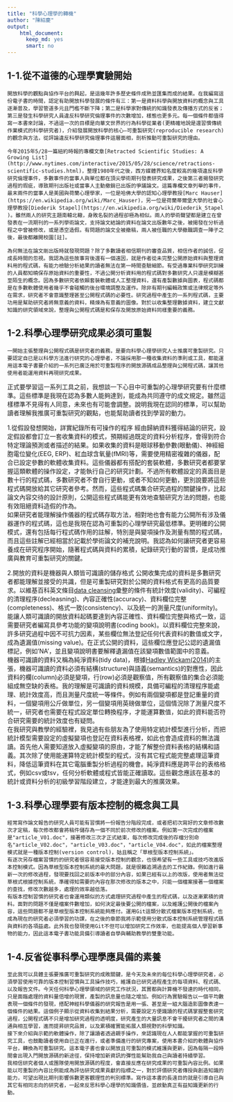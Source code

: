 ```yaml
---
title: "科學心理學的轉機"
author: "陳紹慶"
output: 
    html_document:
      keep_md: yes
      smart: no
---
```

## 1-1.從不道德的心理學實驗開始

    開放科學的觀點與協作平台的興起，是這幾年許多歷史條件成熟並匯集而成的結果。在我編寫這份電子書的時間，認定有助開放科學發展的條件有三：第一是資料科學與開放資料的概念與工具逐漸普及，學習管道多元且門檻不斷下降；第二是科學家對傳統的知識發表及傳播方式的反省；第三是發生科學研究人員違反科學研究倫理事件的次數增加，樣態也更多元。每一個條件都值得寫一本書來討論，不過這一次的目標是向華文世界的行為科學從業者(更精確地說是還習慣傳統作業模式的科學研究者)，介紹發展開放科學的核心–可重製研究(reproducible research)的觀念與方法，從評論違反科學研究倫理事件這層面相，剖析推動可重製研究的理由。

    今年2015年5/28一篇紐約時報的專欄文章[Retracted Scientific Studies: A Growing List](http://www.nytimes.com/interactive/2015/05/28/science/retractions-scientific-studies.html)，整理1980年代之後，西方媒體界知名度較高的幾項違反科學研究倫理事件，多數事件的當事人與單位都在頂尖學術期刊發表研究成果，之後第三者揭發研究過程的瑕疵，導致期刊出版社或當事人主動撤銷已出版的爭議論文。這篇專欄文章列舉的事件，最末兩件的當事人是美國與荷蘭心理學家，一位是哈佛大學的認知心理學教授[Marc Hauser](https://en.wikipedia.org/wiki/Marc_Hauser)，另一位是荷蘭蒂爾堡大學的社會心理學教授[Diederik Stapel](https://en.wikipedia.org/wiki/Diederik_Stapel )。雖然兩人的研究主題南轅北轍，身敗名裂的過程卻極為相似。兩人的學術聲望都是建立在曾發表在一流期刊的一系列學術論文，支持論文結論的資料在論文出版數年之後，被揭發在分析過程之中曾被修改，或是憑空造假。有問題的論文全被撤稿，兩人被任職的大學撤職調查一陣子之後，最後都離開校園[註]。

    為何無法在論文剛出版時就發現問題？除了多數讀者相信期刊的審查品質，相信作者的誠信，促成長時間的忽視。我認為這些故事背後還有一個遠因，就是作者從未完整公開原始資料與整理資料用的程式碼，有能力檢驗分析結果的讀者無法在第一時間查驗細節。有受過專業科學研究訓練的人員都知曉保存原始資料的重要性，不過公開分析資料用的程式碼對多數研究人只還是模糊甚至陌生的概念。因為多數研究者依賴套裝軟體或人工整理資料，還有產製數據與圖表，程式碼都是在多數軟體使用者幾乎不會碰觸的後台環境調整及運作。除非有期刊編輯政策或法律規定等外在需求，研究者不會意識整理甚至公開程式碼的必要性。研究過程中產生的一系列程式碼，主要功用是幫助研究者將無意義的資料，精煉為有意義的圖像。對於以收集整理數據資料，建立文獻知識的研究領域來說，整理與公開程式碼是和保存及開放原始資料同樣重要的義務。

## 1-2.科學心理學研究成果必須可重製
    一開始主張整理與公開程式碼是研究者的義務，是要向科學心理學研究人士推廣可重製研究。只要認定自已是以科學方法進行研究的心理學者，不論採用那一種收集資料的準則或工具，都能運用這本電子書要介紹的一系列已廣泛用於可重製程序的開放源碼成品整理與公開程式碼，讓其他使用者能運用資料再現研究成果。
正式要學習這一系列工具之前，我想談一下心目中可重製的心理學研究要有什麼標準。這些標準是我現在認為多數人能夠達到，能成為共同遵守的成文規定。雖然這樣標準不見得有人同意，未來也有可能會調整。說明我現在認同的標準，可以幫助讀者理解我推廣可重製研究的觀點，也能幫助讀者找到學習的動力。

1.從假設發想開始，詳實紀錄所有可操作的程序
    經由歸納資料獲得結論的研究，設定假設都會訂立一套收集資料的模式，預期經過既定的資料分析程序，會得到符合特定理論預測或者描述的結果。如果收集的資料是眼球移動參數(眼動儀)、神經細胞電位變化(EEG, ERP)、紅血球含氧量(fMRI)等，需要使用精密複雜的儀器，配合已設定參數的軟體收集資料。這些儀器都有搭配的套裝軟體，多數研究者都要掌握這類軟體的操作設定，才能執行自己的研究計劃。不過所有軟體設定的真面目是數十行的程式碼，多數研究者不會自行更動，或者不知如何更動，更別說要將這些程式碼開放給其它研究者參考。然而，這些程式碼集合研究過程的關鍵操作，比起論文內容交待的設計原則，公開這些程式碼能更有效地查驗研究方法的問題，也能有效阻絕資料造假的作為。  
    如果研究者能理解操作儀器的程式碼存取方法，相對地也會有能力公開所有涉及儀器運作的程式碼，這也是我現在認為可重製的心理學研究最低標準。更明確的公開模式，還有包括每行程式碼作用的註解，特別是與變項操作及測量有關的程式碼，而且這些註解已經相當於記載於學術論文的補充說明。我認為如何讓研究者更容易養成在研究程序開始，隨著程式碼與資料的累積，紀錄研究行動的習慣，是成功推廣與教育可重製研究的關鍵。  

2.開放的資料是機器與人類皆可識讀的儲存格式
    公開收集完成的資料是多數研究者都能理解並接受的共識，但是可重製研究對於公開的資料格式有更高的品質要求。以維基百科英文條目[data cleansing](https://en.wikipedia.org/wiki/Data_cleansing)彙整的條件有統計效度(validity)、可編程的清理程序(decleasning)、內容正確性(accuracy)、資料欄位完整(completeness)、格式一致(consistency)、以及統一的測量尺度(uniformity)。能讓人類可識讀的開放資料起碼要達到內容正確性、資料欄位完整與格式一致，這需要研究者編寫具參考功能的變項說明書(coding book)。以資料欄位完整來說，許多研究過程中因不可抗力因素，某些欄位無法登記任何代表資料的數值或文字，成為遺漏值(missing value)。在正式公開的資料，這些欄位應登記公認的遺漏值標記，例如'NA'，並且變項說明書要解釋遺漏值在該變項數值範圍中的意義。  
    機器可識讀的資料又稱為純淨資料(tidy data)，根據[Hadley Wickam(2014)](http://www.jstatsoft.org/v59/i10/paper)的主張，機器可識讀的資料必須有結構(structure)與語義(semantics)的對應性，因此資料的欄(column)必須是變項，行(row)必須是觀察值，所有觀察值的集合必須能組成無空缺的表格。我的理解是可識讀的資料規模，具備可編程的清理程序能處理、統計效度高，而且測量尺度統一等條件。例如有兩個變項都是登記重量的資料，一個變項用公斤做單位，另一個變項用英磅做單位，這個情況除了測量尺度不統一，研究者也需要在程式設定單位轉換程序，才能運算數值，如此的資料能否符合研究需要的統計效度也有疑問。  
    在我研究與教學的經驗裡，我見過有些朋友為了使用特定統計模型進行分析，而把統計模型需要設定的虛擬變項也登記在資料表格裡，如此也會造成資料的無法識讀。首先他人需要知道放入虛擬變項的原由，才能了解整份資料表格的結構和語義。其次除了使用能運算特定統計模型的程式，沒有其它程式能完整處理這筆資料，降低這筆資料在其它電腦重製分析過程的機會。純淨資料應是跨平台的表格格式，例如csv或tsv，任何分析軟體或程式皆能正確讀取。這些觀念應該在基本的統計或資料分析的初級學習階段建立，才能達到最大的推廣效果。  
    
## 1-3.科學心理學要有版本控制的概念與工具
    經常寫作論文報告的研究人員可能有習慣將一份報告分階段完成，或者把初次寫好的文章修改數次才定稿，每次修改都會將稿件儲存為一個不同於前次修改的檔案。例如第一次完成的檔案是"article_V01.doc"，接著修改三次才正式結束，每次修改完成後的存檔分別命名"article_V02.doc"，"article_V03.doc"，"article_V04.doc"，如此的檔案整理模式就是一種版本控制(version control)，姑且稱之「草根型版本控制系統」。
    有逐次另存檔案習慣的的研究者很容易接受版本控制的觀念，也很希望有一些工具或技巧改進版本控制模式。因為草根型版本控制系統的最大問題，就是很難追溯過去的工作紀錄。例如進行最新一次的修改過程，發現要找回之前版本中的部分內容，如果已經有以上的改版，使用者無法從草根式根據控制系統，準確得知需要的內容在那次修改的版本之中，只能一個檔案接著一個檔案的查找，修改次數越多，處理的效率越低落。  
    有版本控制習慣的研究者也會運用類似的方式處理研究過程中產生的程式碼，以及逐漸累積的資料。面對的問題不僅是檔案件數增加，如何決定最後要公開的檔案，以及維護公開後的檔案內容，這些問題都不是草根型版本控制系統能夠應付。運用Git這類分散式檔案版本控制系統，也成為現在的研究者必須學習的功課，在之後的章節我將示範使用分散式版本控制系統管理程式碼與資料的各項益處。此外我也發現使用Git不但可以增加研究工作效率，也能提高個人學習新事物的能力，因此這本電子書功能具備引導讀者自學與輔助教學的雙重功能。  
    
## 1-4.反省從事科學心理學應具備的素養
    至此我可以具體主張要推廣可重製研究的成敗關鍵，是今天及未來的每位科學心理學研究者，必須學習使用可靠的版本控制習慣與工具操作技巧，維護自已研究過程產生的每項資料、程式碼、以及報告文件。今天任何科學心理學領域的研究工作狀況，其實都與計算機不發達的時代相同，只是面臨處理的資料量倍增的現實，產製的訊息量也隨之增加。例如行為實驗報告以一個平均數表現一個條件的發現，搭配神經科學儀器的研究報告是用一張、甚至是一組大腦造影圖像表達一個條件的結果。這個例子顯示從資料收集到結果分析，需要設定方便識讀的程式碼掌握整套研究過程，公開程式碼不只是增加研究過程的透明度，研究產生的大量訊息不會干擾研究者之間的溝通與相互學習，進而提昇研究品質，以及累積確實能拓展人類視野的科學知識。
    接下來介紹與示範的軟體操作，除了讓讀者透過親手操作，來認識現在人人都能掌握的可重製研究工具，也鼓勵讀者使用自已正在進行，或者準備進行的研究專案，使用本書介紹的軟體與協作平台，轉換為可重製研究。這本電子書也會以開放且可重製的模式維護與更新，因為每隔一段時間會出現入門開放源碼的新途徑，保持增加新資訊的彈性能幫助我自己與讀者持續學習。
    我相信研究者個人或團隊使用開放源碼的程度，會直接反應在研究成果的可重製內容比例。如果能以可重製的內容比例能成為評估研究成果貢獻的指標之一，對於評價研究者傳授與創造知識的能力，可望出現比期刊影響係數更客觀理性的判別標準。寫作這本書的長遠目的就是引導自已與其它有相同志向的研究者，一起來反思科學心理學的知識價值，並啟動真正有益知識更新的行動。